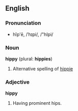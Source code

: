==English==

===Pronunciation===
*hĭp'ē, /ˈhɪpi/, /"hIpi/

===Noun===
'''hippy''' (plural: '''hippies''')

# Alternative spelling of [[hippie]]

===Adjective===
'''hippy'''

# Having prominent hips.